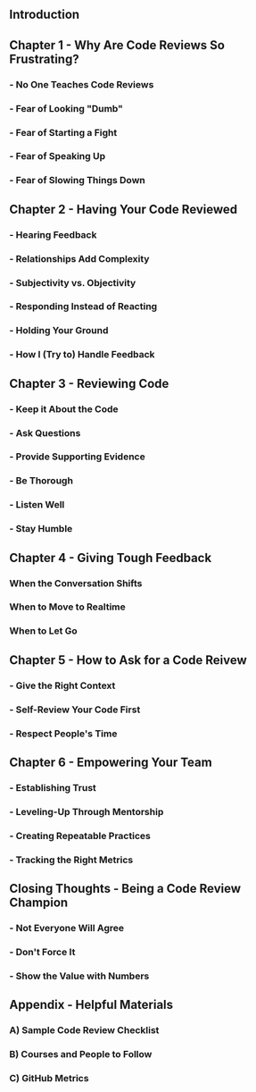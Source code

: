 <div class="leftie">

## Introduction

## Chapter 1 - Why Are Code Reviews So Frustrating?

### - No One Teaches Code Reviews

### - Fear of Looking "Dumb"

### - Fear of Starting a Fight

### - Fear of Speaking Up

### - Fear of Slowing Things Down

## Chapter 2 - Having Your Code Reviewed

### - Hearing Feedback

### - Relationships Add Complexity

### - Subjectivity vs. Objectivity

### - Responding Instead of Reacting

### - Holding Your Ground

### - How I (Try to) Handle Feedback

## Chapter 3 - Reviewing Code

### - Keep it About the Code

### - Ask Questions

### - Provide Supporting Evidence

### - Be Thorough

### - Listen Well

### - Stay Humble

## Chapter 4 - Giving Tough Feedback

### When the Conversation Shifts

### When to Move to Realtime

### When to Let Go

</div>

<div class="rightie">

## Chapter 5 - How to Ask for a Code Reivew

### - Give the Right Context

### - Self-Review Your Code First

### - Respect People's Time

## Chapter 6 - Empowering Your Team

### - Establishing Trust 

### - Leveling-Up Through Mentorship

### - Creating Repeatable Practices

### - Tracking the Right Metrics

## Closing Thoughts - Being a Code Review Champion

### - Not Everyone Will Agree

### - Don't Force It

### - Show the Value with Numbers

## Appendix - Helpful Materials

### A) Sample Code Review Checklist

### B) Courses and People to Follow

### C) GitHub Metrics

</div>